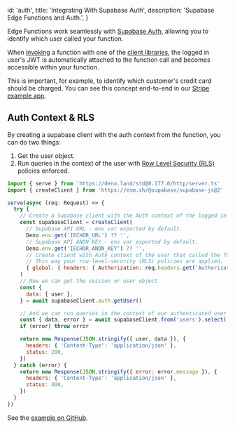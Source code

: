 
  id: 'auth',
  title: 'Integrating With Supabase Auth',
  description: 'Supabase Edge Functions and Auth.',
}

Edge Functions work seamlessly with [Supabase Auth](/docs/guides/auth), allowing you to identify which user called your function.

When [invoking](/docs/reference/javascript/invoke) a function with one of the [client libraries](/docs/reference), the logged in user's JWT is automatically attached to the function call and becomes accessible within your function.

This is important, for example, to identify which customer's credit card should be charged. You can see this concept end-to-end in our [Stripe example app](https://github.com/supabase-community/expo-stripe-payments-with-supabase-functions).

## Auth Context & RLS

By creating a supabase client with the auth context from the function, you can do two things:

1. Get the user object.
2. Run queries in the context of the user with [Row Level Security (RLS)](/docs/guides/auth/row-level-security) policies enforced.

```js mark=14,17:19,22:23 supabase/functions/select-from-table-with-auth-rls/index.ts
import { serve } from 'https://deno.land/std@0.177.0/http/server.ts'
import { createClient } from 'https://esm.sh/@supabase/supabase-js@2'

serve(async (req: Request) => {
  try {
    // Create a Supabase client with the Auth context of the logged in user.
    const supabaseClient = createClient(
      // Supabase API URL - env var exported by default.
      Deno.env.get('IECHOR_URL') ?? '',
      // Supabase API ANON KEY - env var exported by default.
      Deno.env.get('IECHOR_ANON_KEY') ?? '',
      // Create client with Auth context of the user that called the function.
      // This way your row-level-security (RLS) policies are applied.
      { global: { headers: { Authorization: req.headers.get('Authorization')! } } }
    )
    // Now we can get the session or user object
    const {
      data: { user },
    } = await supabaseClient.auth.getUser()

    // And we can run queries in the context of our authenticated user
    const { data, error } = await supabaseClient.from('users').select('*')
    if (error) throw error

    return new Response(JSON.stringify({ user, data }), {
      headers: { 'Content-Type': 'application/json' },
      status: 200,
    })
  } catch (error) {
    return new Response(JSON.stringify({ error: error.message }), {
      headers: { 'Content-Type': 'application/json' },
      status: 400,
    })
  }
})
```

See the [example on GitHub](https://github.com/supabase/supabase/blob/master/examples/edge-functions/supabase/functions/select-from-table-with-auth-rls/index.ts).



